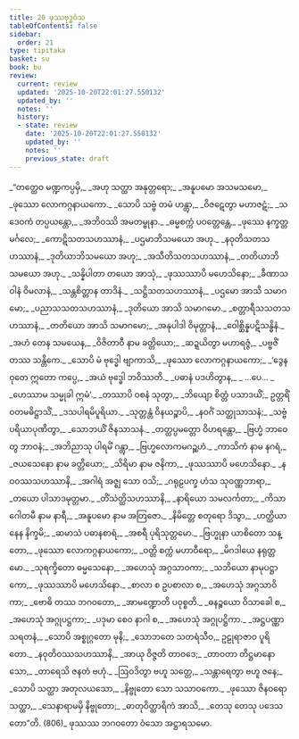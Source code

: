 ```yaml
---
title: 20 ဖုဿဗုဒ္ဓဝံသ
tableOfContents: false
sidebar:
  order: 21
type: tipitaka
basket: su
book: bu
review:
  current: review
  updated: '2025-10-20T22:01:27.550132'
  updated_by: ''
  notes: ''
  history:
  - state: review
    date: '2025-10-20T22:01:27.550132'
    updated_by: ''
    notes: ''
    previous_state: draft
---
```



<DynamicBreadcrumb />


<ReviewStatus review={frontmatter.review} showDetails={true} />

<HypothesisAnnotation frontmatter={frontmatter} />

<Division number="1" book="bu" e="ch" v="21" p="361">

<Paragraph number="802" type="verses" book="bu">
_“တတ္ထေဝ မဏ္ဍကပ္ပမှိ,_  
_အဟု သတ္ထာ အနုတ္တရော;_  
_အနူပမော အသမသမော,_  
_ဖုဿော လောကဂ္ဂနာယကော._  

</Paragraph>

</Division>
<Division number="2" book="bu" e="ch" v="21" p="361">

<Paragraph number="803" type="verses" book="bu">
_သောပိ သဗ္ဗံ တမံ ဟန္တွာ,_  
_ဝိဇဋေတွာ မဟာဇဋံ;_  
_သဒေဝကံ တပ္ပယန္တော,_  
_အဘိဝဿိ အမတမ္ဗုနာ._  

</Paragraph>

</Division>
<Division number="3" book="bu" e="ch" v="21" p="361">

<Paragraph number="804" type="verses" book="bu">
_ဓမ္မစက္ကံ ပဝတ္တေန္တေ,_  
_ဖုဿေ နက္ခတ္တမင်္ဂလေ;_  
_ကောဋိသတသဟဿာနံ,_  
_ပဌမာဘိသမယော အဟု._  

</Paragraph>

</Division>
<Division number="4" book="bu" e="ch" v="21" p="361">

<Paragraph number="805" type="verses" book="bu">
_နဝုတိသတသဟဿာနံ,_  
_ဒုတိယာဘိသမယော အဟု;_  
_အသီတိသတသဟဿာနံ,_  
_တတိယာဘိသမယော အဟု._  

</Paragraph>

</Division>
<Division number="5" book="bu" e="ch" v="21" p="361">

<Paragraph number="806" type="verses" book="bu">
_သန္နိပါတာ တယော အာသုံ,_  
_ဖုဿဿာပိ မဟေသိနော;_  
_ခီဏာသဝါနံ ဝိမလာနံ,_  
_သန္တစိတ္တာန တာဒိနံ._  

</Paragraph>

</Division>
<Division number="6" book="bu" e="ch" v="21" p="362">

<Paragraph number="807" type="verses" book="bu">
_သဋ္ဌိသတသဟဿာနံ,_  
_ပဌမော အာသိ သမာဂမော;_  
_ပညာသသတသဟဿာနံ,_  
_ဒုတိယော အာသိ သမာဂမော._  

</Paragraph>

</Division>
<Division number="7" book="bu" e="ch" v="21" p="362">

<Paragraph number="808" type="verses" book="bu">
_စတ္တာရီသသတသဟဿာနံ,_  
_တတိယော အာသိ သမာဂမော;_  
_အနုပါဒါ ဝိမုတ္တာနံ,_  
_ဝေါစ္ဆိန္နပဋိသန္ဓိနံ._  

</Paragraph>

</Division>
<Division number="8" book="bu" e="ch" v="21" p="362">

<Paragraph number="809" type="verses" book="bu">
_အဟံ တေန သမယေန,_  
_ဝိဇိတာဝီ နာမ ခတ္တိယော;_  
_ဆဍ္ဍယိတွာ မဟာရဇ္ဇံ,_  
_ပဗ္ဗဇိံ တဿ သန္တိကေ._  

</Paragraph>

</Division>
<Division number="9" book="bu" e="ch" v="21" p="362">

<Paragraph number="810" type="verses" book="bu">
_သောပိ မံ ဗုဒ္ဓေါ ဗျာကာသိ,_  
_ဖုဿော လောကဂ္ဂနာယကော;_  
_‘ဒွေနဝုတေ ဣတော ကပ္ပေ,_  
_အယံ ဗုဒ္ဓေါ ဘဝိဿတိ._  

</Paragraph>

</Division>
<Division number="10" book="bu" e="ch" v="21" p="362">

<Paragraph number="811" type="verses" book="bu">
_ပဓာနံ ပဒဟိတွာန,_  
_ …ပေ… _  
_ဟေဿာမ သမ္မုခါ ဣမံ’._  

</Paragraph>

</Division>
<Division number="11" book="bu" e="ch" v="21" p="362">

<Paragraph number="812" type="verses" book="bu">
_တဿာပိ ဝစနံ သုတွာ,_  
_ဘိယျော စိတ္တံ ပသာဒယိံ;_  
ဥတ္တရိံ ဝတမဓိဋ္ဌာသိံ,_  
_ဒသပါရမိပူရိယာ._  

</Paragraph>

</Division>
<Division number="12" book="bu" e="ch" v="21" p="362">

<Paragraph number="813" type="verses" book="bu">
_သုတ္တန္တံ ဝိနယဉ္စာပိ,_  
_နဝင်္ဂံ သတ္ထုသာသနံ;_  
_သဗ္ဗံ ပရိယာပုဏိတွာ,_  
_သောဘယိံ ဇိနသာသနံ._  

</Paragraph>

</Division>
<Division number="13" book="bu" e="ch" v="21" p="362">

<Paragraph number="814" type="verses" book="bu">
_တတ္ထပ္ပမတ္တော ဝိဟရန္တော,_  
_ဗြဟ္မံ ဘာဝေတွ ဘာဝနံ;_  
_အဘိညာသု ပါရမိံ ဂန္တွာ,_  
_ဗြဟ္မလောကမဂဉ္ဆဟံ._  

</Paragraph>

</Division>
<Division number="14" book="bu" e="ch" v="21" p="362">

<Paragraph number="815" type="verses" book="bu">
_ကာသိကံ နာမ နဂရံ,_  
_ဇယသေနော နာမ ခတ္တိယော;_  
_သိရိမာ နာမ ဇနိကာ,_  
_ဖုဿဿာပိ မဟေသိနော._  

</Paragraph>

</Division>
<Division number="15" book="bu" e="ch" v="21" p="362">

<Paragraph number="816" type="verses" book="bu">
_နဝဝဿသဟဿာနိ,_  
_အဂါရံ အဇ္ဈ သော ဝသိ;_  
_ဂရုဠပက္ခ ဟံသ သုဝဏ္ဏဘာရာ,_  
_တယော ပါသာဒမုတ္တမာ._  

</Paragraph>

</Division>
<Division number="16" book="bu" e="ch" v="21" p="362">

<Paragraph number="817" type="verses" book="bu">
_တိံသဲတ္ထိသဟဿာနိ,_  
_နာရိယော သမလင်္ကတာ;_  
_ကိသာဂေါတမီ နာမ နာရီ,_  
_အနူပမော နာမ အတြဇော._  

</Paragraph>

</Division>
<Division number="17" book="bu" e="ch" v="21" p="362">

<Paragraph number="818" type="verses" book="bu">
_နိမိတ္တေ စတုရော ဒိသွာ,_  
_ဟတ္ထိယာနေန နိက္ခမိ;_  
_ဆမာသံ ပဓာနစာရံ,_  
_အစရီ ပုရိသုတ္တမော._  

</Paragraph>

</Division>
<Division number="18" book="bu" e="ch" v="21" p="362">

<Paragraph number="819" type="verses" book="bu">
_ဗြဟ္မုနာ ယာစိတော သန္တော,_  
_ဖုဿော လောကဂ္ဂနာယကော;_  
_ဝတ္တိ စက္ကံ မဟာဝီရော,_  
_မိဂဒါယေ နရုတ္တမော._  

</Paragraph>

</Division>
<Division number="19" book="bu" e="ch" v="21" p="362">

<Paragraph number="820" type="verses" book="bu">
_သုရက္ခိတော ဓမ္မသေနော,_  
_အဟေသုံ အဂ္ဂသာဝကာ;_  
_သဘိယော နာမုပဋ္ဌာကော,_  
_ဖုဿဿာပိ မဟေသိနော._  

</Paragraph>

</Division>
<Division number="20" book="bu" e="ch" v="21" p="363">

<Paragraph number="821" type="verses" book="bu">
_စာလာ စ ဥပစာလာ စ,_  
_အဟေသုံ အဂ္ဂသာဝိကာ;_  
_ဗောဓိ တဿ ဘဂဝတော,_  
_အာမဏ္ဍောတိ ပဝုစ္စတိ._  

</Paragraph>

</Division>
<Division number="21" book="bu" e="ch" v="21" p="363">

<Paragraph number="822" type="verses" book="bu">
_ဓနဉ္စယော ဝိသာခေါ စ,_  
_အဟေသုံ အဂ္ဂုပဋ္ဌကာ;_  
_ပဒုမာ စေဝ နာဂါ စ,_  
_အဟေသုံ အဂ္ဂုပဋ္ဌိကာ._  

</Paragraph>

</Division>
<Division number="22" book="bu" e="ch" v="21" p="363">

<Paragraph number="823" type="verses" book="bu">
_အဋ္ဌပဏ္ဏာသရတနံ,_  
_သောပိ အစ္စုဂ္ဂတော မုနိ;_  
_သောဘတေ သတရံသီဝ,_  
ဥဠုရာဇာဝ ပူရိတော._  

</Paragraph>

</Division>
<Division number="23" book="bu" e="ch" v="21" p="363">

<Paragraph number="824" type="verses" book="bu">
_နဝုတိဝဿသဟဿာနိ,_  
_အာယု ဝိဇ္ဇတိ တာဝဒေ;_  
_တာဝတာ တိဋ္ဌမာနော သော,_  
_တာရေသိ ဇနတံ ဗဟုံ._  

</Paragraph>

</Division>
<Division number="24" book="bu" e="ch" v="21" p="363">

<Paragraph number="825" type="verses" book="bu">
_ဩဝဒိတွာ ဗဟူ သတ္တေ,_  
_သန္တာရေတွာ ဗဟူ ဇနေ;_  
_သောပိ သတ္ထာ အတုလယသော,_  
_နိဗ္ဗုတော သော သသာဝကော._  

</Paragraph>

</Division>
<Division number="25" book="bu" e="ch" v="21" p="363">

<Paragraph number="826" type="verses" book="bu">
_ဖုဿော ဇိနဝရော သတ္ထာ,_  
_သေနာရာမမှိ နိဗ္ဗုတော;_  
_ဓာတုဝိတ္ထာရိကံ အာသိ,_  
_တေသု တေသု ပဒေသတော”တိ. (806)_  


</Paragraph>
</Division>

<Paragraph number="827" type="center" book="bu">
ဖုဿဿ ဘဂဝတော ဝံသော အဋ္ဌာရသမော.
</Paragraph>